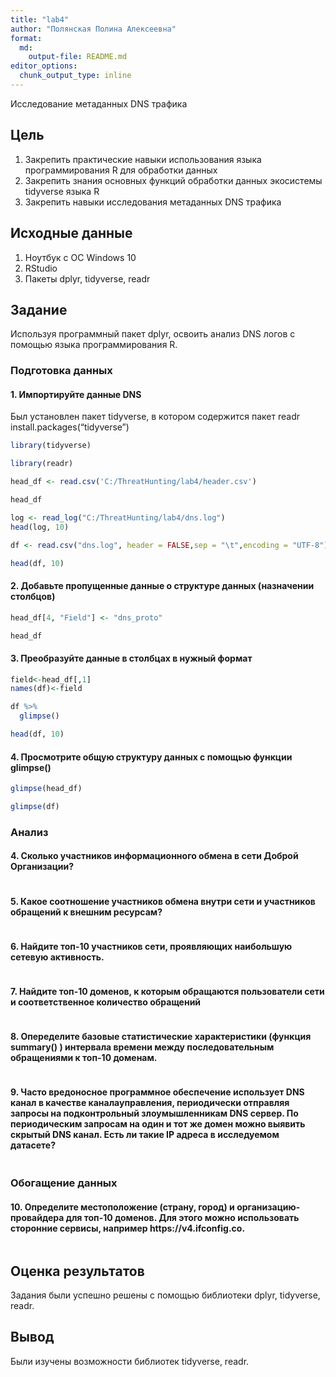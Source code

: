 ```yaml
---
title: "lab4"
author: "Полянская Полина Алексеевна"
format:   
  md:
    output-file: README.md
editor_options: 
  chunk_output_type: inline
---
```


Исследование метаданных DNS трафика

## Цель

1. Закрепить практические навыки использования языка программирования R для обработки данных
2. Закрепить знания основных функций обработки данных экосистемы tidyverse языка R
3. Закрепить навыки исследования метаданных DNS трафика

## Исходные данные

1.  Ноутбук с ОС Windows 10
2.  RStudio
3.  Пакеты dplyr, tidyverse, readr

## Задание

Используя программный пакет dplyr, освоить анализ DNS логов с помощью языка программирования R.

### Подготовка данных

#### 1. Импортируйте данные DNS 
Был установлен пакет tidyverse, в котором содержится пакет readr 
install.packages("tidyverse") 

```r
library(tidyverse)
```
```r
library(readr)
```

```r
head_df <- read.csv('C:/ThreatHunting/lab4/header.csv')
```
```r
head_df
```
```r
log <- read_log("C:/ThreatHunting/lab4/dns.log")
head(log, 10)
```

```r
df <- read.csv("dns.log", header = FALSE,sep = "\t",encoding = "UTF-8")
```
```r
head(df, 10)
```

#### 2. Добавьте пропущенные данные о структуре данных (назначении столбцов)
```r
head_df[4, "Field"] <- "dns_proto"
```
```r
head_df
```

#### 3. Преобразуйте данные в столбцах в нужный формат
```r
field<-head_df[,1]
names(df)<-field

df %>% 
  glimpse()

head(df, 10)
```


#### 4. Просмотрите общую структуру данных с помощью функции glimpse()
```r
glimpse(head_df)
```
```r
glimpse(df)
```


### Анализ

#### 4. Сколько участников информационного обмена в сети Доброй Организации?
```r

```

#### 5. Какое соотношение участников обмена внутри сети и участников обращений к внешним ресурсам?
```r

```

#### 6. Найдите топ-10 участников сети, проявляющих наибольшую сетевую активность.
```r

```

#### 7. Найдите топ-10 доменов, к которым обращаются пользователи сети и соответственное количество обращений
```r

```

#### 8. Опеределите базовые статистические характеристики (функция summary() ) интервала времени между последовательным обращениями к топ-10 доменам.
```r

```

#### 9. Часто вредоносное программное обеспечение использует DNS канал в качестве каналауправления, периодически отправляя запросы на подконтрольный злоумышленникам DNS сервер. По периодическим запросам на один и тот же домен можно выявить скрытый DNS канал. Есть ли такие IP адреса в исследуемом датасете?
```r

```

### Обогащение данных

#### 10. Определите местоположение (страну, город) и организацию-провайдера для топ-10 доменов. Для этого можно использовать сторонние сервисы, например https://v4.ifconfig.co.
```r

```



## Оценка результатов

Задания были успешно решены с помощью библиотеки dplyr, tidyverse, readr. 

## Вывод

Были изучены возможности библиотек tidyverse, readr.